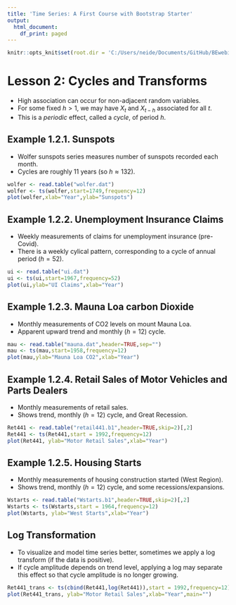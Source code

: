 ```yaml
---
title: 'Time Series: A First Course with Bootstrap Starter'
output:
  html_document:
    df_print: paged
---
```


```r
knitr::opts_knit$set(root.dir = 'C:/Users/neide/Documents/GitHub/BEwebinar/Data')
```

# Lesson 2: Cycles and Transforms

- High association can occur for non-adjacent random variables. 
- For some fixed $h > 1$, we may have $X_t$ and $X_{t-h}$ associated for all $t$.
- This is a *periodic* effect, called a *cycle*, of period $h$.

## Example 1.2.1. Sunspots

- Wolfer sunspots series measures number of sunspots recorded each month.
- Cycles are roughly 11 years (so $h \approx 132$).

```r
wolfer <- read.table("wolfer.dat")
wolfer <- ts(wolfer,start=1749,frequency=12)
plot(wolfer,xlab="Year",ylab="Sunspots")
```

## Example 1.2.2. Unemployment Insurance Claims

- Weekly measurements of claims for unemployment insurance (pre-Covid).
- There is a weekly cylical pattern, corresponding to a cycle of annual period ($h=52$).

```r
ui <- read.table("ui.dat")
ui <- ts(ui,start=1967,frequency=52)
plot(ui,ylab="UI Claims",xlab="Year")
```

## Example 1.2.3. Mauna Loa carbon Dioxide

- Monthly measurements of CO2 levels on mount Mauna Loa.
- Apparent upward trend and monthly ($h=12$) cycle.

```r
mau <- read.table("mauna.dat",header=TRUE,sep="")
mau <- ts(mau,start=1958,frequency=12)
plot(mau,ylab="Mauna Loa CO2",xlab="Year")
```

## Example 1.2.4. Retail Sales of Motor Vehicles and Parts Dealers

- Monthly measurements of retail sales.
- Shows trend, monthly ($h=12$) cycle, and Great Recession.

```r
Ret441 <- read.table("retail441.b1",header=TRUE,skip=2)[,2]
Ret441 <- ts(Ret441,start = 1992,frequency=12)
plot(Ret441, ylab="Motor Retail Sales",xlab="Year")
```

## Example 1.2.5. Housing Starts

- Monthly measurements of housing construction started (West Region).
- Shows trend, monthly ($h=12$) cycle, and some recessions/expansions.

```r
Wstarts <- read.table("Wstarts.b1",header=TRUE,skip=2)[,2]
Wstarts <- ts(Wstarts,start = 1964,frequency=12)
plot(Wstarts, ylab="West Starts",xlab="Year")
```

## Log Transformation

- To visualize and model time series better, sometimes we apply a log transform (if the data is positive).
- If cycle amplitude depends on trend level, applying a log may separate this effect so that cycle amplitude is no longer growing.

```r
Ret441_trans <- ts(cbind(Ret441,log(Ret441)),start = 1992,frequency=12)
plot(Ret441_trans, ylab="Motor Retail Sales",xlab="Year",main="")
```


